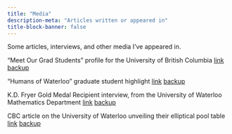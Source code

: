 ```yaml
---
title: "Media"
description-meta: "Articles written or appeared in"
title-block-banner: false
---
```


Some articles, interviews, and other media I've appeared in.

"Meet Our Grad Students" profile for the University of British Columbia [link](https://www.grad.ubc.ca/campus-community/meet-our-students/richardson-nicholas) [backup](files/media/Nicholas%20Richardson%20-%20Graduate%20School%20-%20University%20of%20British%20Columbia%20-%20Vancouver%20-%20Canada.pdf)

"Humans of Waterloo" graduate student highlight [link](https://publications.uwaterloo.ca/humans-of-waterloo-grad/nicholas-richardson.html) [backup](files/media/Nicholas%20Richardson%20-%20FP3370-HumansOfWaterloo.pdf)

K.D. Fryer Gold Medal Recipient interview, from the University of Waterloo Mathematics Department [link](https://uwaterloo.ca/math/news/waterloo-knowing-my-fate-be-you) [backup](files/media/Waterloo%20knowing%20my%20fate%20is%20to%20be%20with%20you%20Mathematics%20University%20of%20Waterloo.pdf)

CBC article on the University of Waterloo unveiling their elliptical pool table [link](https://www.cbc.ca/news/canada/kitchener-waterloo/university-of-waterloo-math-elliptical-pool-table-1.4741535) [backup](files/media/University%20of%20Waterloo%20brings%201st%20elliptical%20pool%20table%20to%20math%20department%20_%20CBC%20News.pdf)
